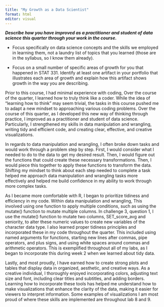 ```yaml
---
title: "My Growth as a Data Scientist"
format: html
editor: visual
---
```


***Describe how you have improved as a practitioner and student of data science this quarter through your work in the course.***

-   Focus specifically on data science concepts and the skills we employed in learning them, not a laundry list of topics that you learned (those are in the syllabus, so I know them already).

-   Focus on a small number of specific areas of growth for you that happened in STAT 331. Identify at least one artifact in your portfolio that illustrates each area of growth and explain how this artifact shows growth in the way you are describing.

Prior to this course, I had minimal experience with coding, Over the course of the quarter, I learned how to truly think like a coder. While the idea of "learning how to think" may seem trivial, the tasks in this course pushed me to adapt a new mindset to approaching various coding problems. Over the course of this quarter, as I developed this new way of thinking through practice, I improved as a practitioner and student of data science. Particularly, I strengthened my skills in data manipulation and wrangling, writing tidy and efficient code, and creating clear, effective, and creative visualizations.

In regards to data manipulation and wrangling, I often broke down tasks and would work through a problem step by step. First, I would consider what I needed to do to the data to get my desired result. Then, I would figure out the functions that could create these necessary transformations. Then, I would piece this together to apply these functions to transform the data. Shifting my mindset to think about each step needed to complete a task helped me approach data manipulation and wrangling tasks more effectively and helped me build confidence in my ability to work through more complex tasks.

As I became more comfortable with R, I began to prioritize tidiness and efficiency in my code. Within data manipulation and wrangling, This involved using one function to apply multiple conditions, such as using the mutate() function to mutate multiple columns. In challenge 3, question 1, I use the mutate() function to mutate two columns, SET_score_avg and seniority, to alter these numeric values to create new variables of the character data type. I also learned proper tidiness principles and incorporated these in my code throughout the quarter. This included using named arguments for functions, starting new lines after commas, pipe operators, and plus signs, and using white spaces around commas and arithmetic operators. This is exemplified throughout all of my labs, as I began to incorporate this during week 2 when we learned about tidy data.

Lastly, and most proudly, I have earned how to create strong plots and tables that display data in organized, aesthetic, and creative ways. As a creative individual, I thoroughly enjoyed incorporating colors, adjusting text size and font, including clear titles and subtitles, and adding borders. Learning how to incorporate these tools has helped me understand how to make visualizations that enhance the clarity of the data, making it easier for viewers to interpret information. Some examples of visualizations I am most proud of where these skills are implemented are throughout lab 8 and 9.
